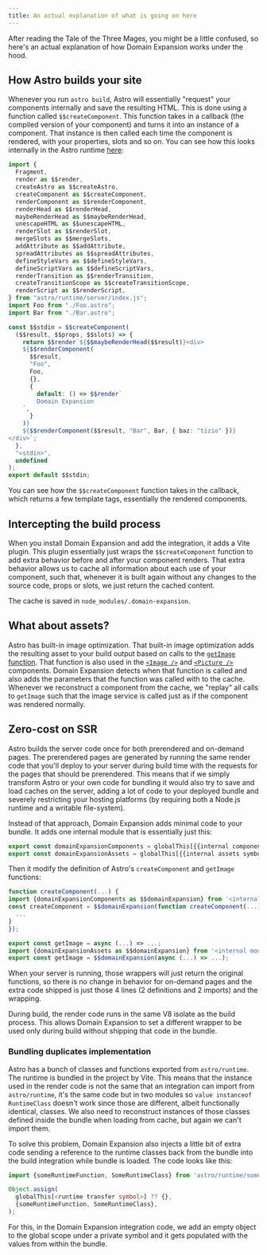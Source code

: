 ---
title: An actual explanation of what is going on here
---

After reading the Tale of the Three Mages, you might be a little confused, so here's an actual explanation of how
Domain Expansion works under the hood.

## How Astro builds your site

Whenever you run `astro build`, Astro will essentially "request" your components internally and save the
resulting HTML. This is done using a function called `$$createComponent`. This function takes in a callback
(the compiled version of your component) and turns it into an instance of a component. That instance is then called
each time the component is rendered, with your properties, slots and so on.
You can see how this looks internally in the Astro runtime [here](https://live-astro-compiler.vercel.app/):

```ts
import {
  Fragment,
  render as $$render,
  createAstro as $$createAstro,
  createComponent as $$createComponent,
  renderComponent as $$renderComponent,
  renderHead as $$renderHead,
  maybeRenderHead as $$maybeRenderHead,
  unescapeHTML as $$unescapeHTML,
  renderSlot as $$renderSlot,
  mergeSlots as $$mergeSlots,
  addAttribute as $$addAttribute,
  spreadAttributes as $$spreadAttributes,
  defineStyleVars as $$defineStyleVars,
  defineScriptVars as $$defineScriptVars,
  renderTransition as $$renderTransition,
  createTransitionScope as $$createTransitionScope,
  renderScript as $$renderScript,
} from "astro/runtime/server/index.js";
import Foo from "./Foo.astro";
import Bar from "./Bar.astro";

const $$stdin = $$createComponent(
  ($$result, $$props, $$slots) => {
    return $$render`${$$maybeRenderHead($$result)}<div>
    ${$$renderComponent(
      $$result,
      "Foo",
      Foo,
      {},
      {
        default: () => $$render`
        Domain Expansion
    `,
      }
    )}
    ${$$renderComponent($$result, "Bar", Bar, { baz: "tizio" })}
</div>`;
  },
  "<stdin>",
  undefined
);
export default $$stdin;
```

You can see how the `$$createComponent` function takes in the callback, which returns a few
template tags, essentially the rendered components.

## Intercepting the build process

When you install Domain Expansion and add the integration, it adds a Vite plugin. This plugin essentially
just wraps the `$$createComponent` function to add extra behavior before and after your component renders.
That extra behavior allows us to cache all information about each use of your component, such that, whenever
it is built again without any changes to the source code, props or slots, we just return the cached content.

The cache is saved in `node_modules/.domain-expansion`.

## What about assets?

Astro has built-in image optimization. That built-in image optimization adds the resulting asset to your build
output based on calls to the [`getImage` function](https://docs.astro.build/en/guides/images/#generating-images-with-getimage).
That function is also used in the [`<Image />`](https://docs.astro.build/en/guides/images/#display-optimized-images-with-the-image--component)
and [`<Picture />`](https://docs.astro.build/en/reference/modules/astro-assets/#picture-)
components. Domain Expansion detects when that function is called and also adds the parameters that the function
was called with to the cache. Whenever we reconstruct a component from the cache, we "replay" all calls to `getImage`
such that the image service is called just as if the component was rendered normally.

## Zero-cost on SSR

Astro builds the server code once for both prerendered and on-demand pages. The prerendered pages are generated
by running the same render code that you'll deploy to your server during build time with the requests for the
pages that should be prerendered. This means that if we simply transform Astro or your own code for bundling it
would also try to save and load caches on the server, adding a lot of code to your deployed bundle and severely
restricting your hosting platforms (by requiring both a Node.js runtime and a writable file-system).

Instead of that approach, Domain Expansion adds minimal code to your bundle. It adds one internal module that is
essentially just this:

```ts
export const domainExpansionComponents = globalThis[{{internal component symbol}}] ?? ((fn) => fn);
export const domainExpansionAssets = globalThis[{{internal assets symbol}}] ?? ((fn) => fn);
```

Then it modify the definition of Astro's `createComponent` and `getImage` functions:

```ts ins={2-3,6} del={1,5}
function createComponent(...) {
import {domainExpansionComponents as $$domainExpansion} from '<internal module>';
const createComponent = $$domainExpansion(function createComponent(...) {
  ...
}
});
```

```ts ins={1} del={1,5}
export const getImage = async (...) => ...;
import {domainExpansionAssets as $$domainExpansion} from '<internal module>';
export const getImage = $$domainExpansion(async (...) => ...);
```

When your server is running, those wrappers will just return the original functions, so there is no change in behavior
for on-demand pages and the extra code shipped is just those 4 lines (2 definitions and 2 imports) and the wrapping.

During build, the render code runs in the same V8 isolate as the build process. This allows Domain Expansion to set a
different wrapper to be used only during build without shipping that code in the bundle.

### Bundling duplicates implementation

Astro has a bunch of classes and functions exported from `astro/runtime`. The runtime is bundled in the project by Vite.
This means that the instance used in the render code is not the same that an integration can import from `astro/runtime`,
it's the same code but in two modules so `value instanceof RuntimeClass` doesn't work since those are different, albeit
functionally identical, classes. We also need to reconstruct instances of those classes defined inside the bundle when
loading from cache, but again we can't import them.

To solve this problem, Domain Expansion also injects a little bit of extra code sending a reference to the runtime classes
back from the bundle into the build integration while bundle is loaded. The code looks like this:

```ts
import {someRuntimeFunction, SomeRuntimeClass} from 'astro/runtime/something';

Object.assign(
  globalThis[<runtime transfer symbol>] ?? {},
  {someRuntimeFunction, SomeRuntimeClass},
);
```

For this, in the Domain Expansion integration code, we add an empty object to the global scope under a private symbol
and it gets populated with the values from within the bundle.
